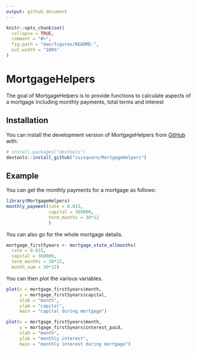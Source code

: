 ```yaml
---
output: github_document
---
```


<!-- README.md is generated from README.Rmd. Please edit that file -->

```r
knitr::opts_chunk$set(
  collapse = TRUE,
  comment = "#>",
  fig.path = "man/figures/README-",
  out.width = "100%"
)
```

# MortgageHelpers

<!-- badges: start -->
<!-- badges: end -->

The goal of MortgageHelpers is to provide functions to calculate aspects of a 
mortgage including monthly payments, total terms and interest

## Installation

You can install the development version of MortgageHelpers from [GitHub](https://github.com/) with:

``` r
# install.packages("devtools")
devtools::install_github("cuisquare/MortgageHelpers")
```

## Example

You can get the monthly payments for a mortgage as follows:

```r
library(MortgageHelpers)
monthly_payment(rate = 0.015,
                capital = 360000,
                term_months = 30*12
                )
```
You can also go for the whole mortgage details.

```r
mortgage_first5years <- mortgage_state_allmonths(
  rate = 0.015,
  capital = 360000,
  term_months = 30*12,
  month_num = 30*12)
```


You can then plot the various variables. 

```r

plot(x = mortgage_first5years$month,
     y = mortgage_first5years$capital,
     xlab = "month",
     ylab = "capital",
     main = "capital during mortgage")

```

```r

plot(x = mortgage_first5years$month,
     y = mortgage_first5years$interest_paid,
     xlab = "month",
     ylab = "monthly interest",
     main = "monthly interest during mortgage")

```
